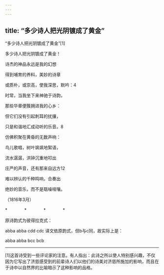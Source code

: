 ```yaml
---
---
---
```

title: “多少诗人把光阴镀成了黄金”
---



“多少诗人把光阴镀成了黄金”[1]


多少诗人把光阴镀成了黄金！

诗杰的神品永远是我的幻想

得到哺育的养料，美妙的诗章

或质朴，或崇高，使我深思，默吟：4





时常，当我坐下来神驰于诗韵，

那些华章便簇拥进我的心乡：

但它们没有引起刺耳的扰攘，

只是和谐地汇成动听的乐音。8





仿佛积聚在黄昏的无数声响：

鸟儿歌唱，树叶飒飒地絮语，

流水潺潺，洪钟沉重地叩出





庄严的声音，还有那来自远方12

难以辨认的千种鸣响，合奏出

绝妙的音乐，而不是聒噪喧嚷。

（1816年3月）

*　　　　*　　　　*　　　　*

原诗韵式为彼得拉克式：

abba abba cdd cdc 译文依原韵式，但b与c同，故实际上是：

abba abba bcc bcb



* * *



[1]这首诗受到一些评论家的注意。有人指出：此诗之所以使人特别感兴趣，不仅因为它写出了济慈感受到的前辈诗人们以他们的诗美对济慈所施加的影响，而且在于诗中以自然界的比喻暗示了这种影响的品格。